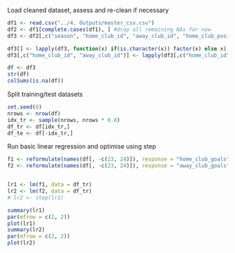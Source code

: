 Load cleaned dataset, assess and re-clean if necessary

```r
df1 <- read.csv("../4. Outputs/master_csv.csv")
df2 <- df1[complete.cases(df1), ] #drop all remaining NAs for now
df3 <- df2[,c("season", "home_club_id", "away_club_id", "home_club_position", "away_club_position", "stadium_seats", "attendance", "home_club_strategy", "away_club_strategy", "average_age", "average_age_away", "net_transfer_record", "net_transfer_record_away", "name", "country_name", "total_yellow_cards", "total_red_cards", "average_height_home_club", "average_height_away_club", "average_market_value_home_club", "average_market_value_away_club", "total_assists", "home_club_goals", "away_club_goals")] #include only relevant 24 columns as per whiteboard picture (currently missing a few)

df3[] <- lapply(df3, function(x) if(is.character(x)) factor(x) else x) # convert strings to factors
df3[,c("home_club_id", "away_club_id")] <- lapply(df3[,c("home_club_id", "away_club_id")], as.factor) # convert team ids to factors

df <- df3
str(df)
colSums(is.na(df))
```

Split training/test datasets

```r
set.seed(0)
nrows <- nrow(df)
idx_tr <- sample(nrows, nrows * 0.8)
df_tr <- df[idx_tr,]
df_te <- df[-idx_tr,]
```


Run basic linear regression and optimise using step

```r
f1 <- reformulate(names(df[, -c(23, 24)]), response = "home_club_goals")
f2 <- reformulate(names(df[, -c(23, 24)]), response = "away_club_goals")


lr1 <- lm(f1, data = df_tr)
lr2 <- lm(f2, data = df_tr)
# lr2 <- step(lr1)

summary(lr1)
par(mfrow = c(2, 2))
plot(lr1)
summary(lr2)
par(mfrow = c(2, 2))
plot(lr2)

```


